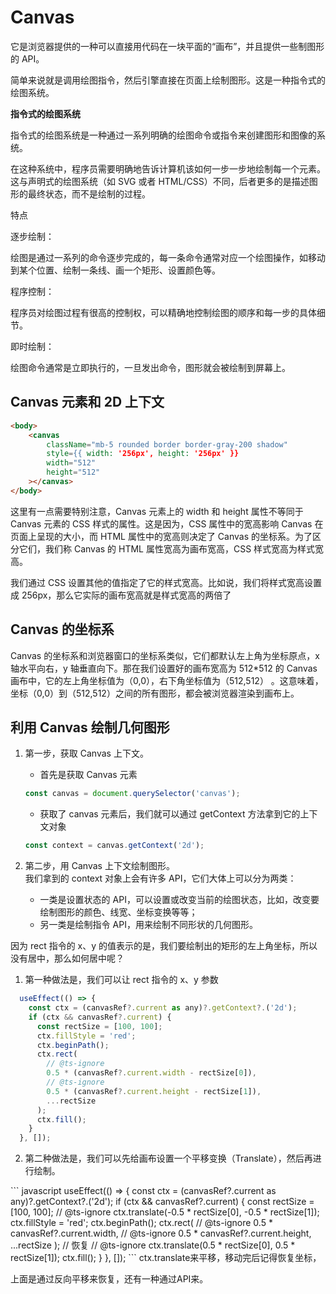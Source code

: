 
# Canvas
它是浏览器提供的一种可以直接用代码在一块平面的“画布”，并且提供一些制图形的 API。  

简单来说就是调用绘图指令，然后引擎直接在页面上绘制图形。这是一种指令式的绘图系统。  

**指令式的绘图系统**  

指令式的绘图系统是一种通过一系列明确的绘图命令或指令来创建图形和图像的系统。  

在这种系统中，程序员需要明确地告诉计算机该如何一步一步地绘制每一个元素。这与声明式的绘图系统（如 SVG 或者 HTML/CSS）不同，后者更多的是描述图形的最终状态，而不是绘制的过程。  

特点  

逐步绘制：  

绘图是通过一系列的命令逐步完成的，每一条命令通常对应一个绘图操作，如移动到某个位置、绘制一条线、画一个矩形、设置颜色等。  

程序控制：  

程序员对绘图过程有很高的控制权，可以精确地控制绘图的顺序和每一步的具体细节。  

即时绘制：  

绘图命令通常是立即执行的，一旦发出命令，图形就会被绘制到屏幕上。  

## Canvas 元素和 2D 上下文  
``` html
<body>
    <canvas
        className="mb-5 rounded border border-gray-200 shadow"
        style={{ width: '256px', height: '256px' }}
        width="512"
        height="512"
    ></canvas>
</body>
```  
这里有一点需要特别注意，Canvas 元素上的 width 和 height 属性不等同于 Canvas 元素的 CSS 样式的属性。这是因为，CSS 属性中的宽高影响 Canvas 在页面上呈现的大小，而 HTML 属性中的宽高则决定了 Canvas 的坐标系。为了区分它们，我们称 Canvas 的 HTML 属性宽高为画布宽高，CSS 样式宽高为样式宽高。

我们通过 CSS 设置其他的值指定了它的样式宽高。比如说，我们将样式宽高设置成 256px，那么它实际的画布宽高就是样式宽高的两倍了  

<WidthHeightCanvas />

## Canvas 的坐标系  

Canvas 的坐标系和浏览器窗口的坐标系类似，它们都默认左上角为坐标原点，x 轴水平向右，y 轴垂直向下。那在我们设置好的画布宽高为 512*512 的 Canvas 画布中，它的左上角坐标值为（0,0），右下角坐标值为（512,512） 。这意味着，坐标（0,0）到（512,512）之间的所有图形，都会被浏览器渲染到画布上。  

## 利用 Canvas 绘制几何图形  

1. 第一步，获取 Canvas 上下文。  
    - 首先是获取 Canvas 元素  
    ``` javascript
    const canvas = document.querySelector('canvas');
    ```
    - 获取了 canvas 元素后，我们就可以通过 getContext 方法拿到它的上下文对象  
    ``` javascript
    const context = canvas.getContext('2d');
    ```  
2. 第二步，用 Canvas 上下文绘制图形。  
    我们拿到的 context 对象上会有许多 API，它们大体上可以分为两类：  

    - 一类是设置状态的 API，可以设置或改变当前的绘图状态，比如，改变要绘制图形的颜色、线宽、坐标变换等等；  
    - 另一类是绘制指令 API，用来绘制不同形状的几何图形。

<Rect />

因为 rect 指令的 x、y 的值表示的是，我们要绘制出的矩形的左上角坐标，所以没有居中，那么如何居中呢？  

1. 第一种做法是，我们可以让 rect 指令的 x、y 参数  

<Rect1 />

``` javascript  
  useEffect(() => {
    const ctx = (canvasRef?.current as any)?.getContext?.('2d');
    if (ctx && canvasRef?.current) {
      const rectSize = [100, 100];
      ctx.fillStyle = 'red';
      ctx.beginPath();
      ctx.rect(
        // @ts-ignore
        0.5 * (canvasRef?.current.width - rectSize[0]),
        // @ts-ignore
        0.5 * (canvasRef?.current.height - rectSize[1]),
        ...rectSize
      );
      ctx.fill();
    }
  }, []);
```  

2. 第二种做法是，我们可以先给画布设置一个平移变换（Translate），然后再进行绘制。  

<Rect2 />
``` javascript
  useEffect(() => {
    const ctx = (canvasRef?.current as any)?.getContext?.('2d');
    if (ctx && canvasRef?.current) {
      const rectSize = [100, 100];
      // @ts-ignore
      ctx.translate(-0.5 * rectSize[0], -0.5 * rectSize[1]);
      ctx.fillStyle = 'red';
      ctx.beginPath();
      ctx.rect(
        // @ts-ignore
        0.5 * canvasRef?.current.width,
        // @ts-ignore
        0.5 * canvasRef?.current.height,
        ...rectSize
      );
      // 恢复
      // @ts-ignore
      ctx.translate(0.5 * rectSize[0], 0.5 * rectSize[1]);
      ctx.fill();
    }
  }, []);
```  
ctx.translate来平移，移动完后记得恢复坐标，  

上面是通过反向平移来恢复，还有一种通过API来。  

